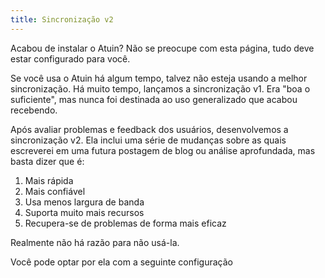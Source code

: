 ```yaml
---
title: Sincronização v2
---
```


Acabou de instalar o Atuin? Não se preocupe com esta página, tudo deve estar configurado para você.

Se você usa o Atuin há algum tempo, talvez não esteja usando a melhor sincronização. Há muito tempo, lançamos a sincronização v1. Era "boa o suficiente", mas nunca foi destinada ao uso generalizado que acabou recebendo.

Após avaliar problemas e feedback dos usuários, desenvolvemos a sincronização v2. Ela inclui uma série de mudanças sobre as quais escreverei em uma futura postagem de blog ou análise aprofundada, mas basta dizer que é:

1. Mais rápida
2. Mais confiável
3. Usa menos largura de banda
4. Suporta muito mais recursos
5. Recupera-se de problemas de forma mais eficaz

Realmente não há razão para não usá-la.

Você pode optar por ela com a seguinte configuração